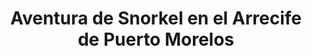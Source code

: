 ---
lang: "es"
title: "Aventura de Snorkel en el Arrecife de Puerto Morelos"
description: "¡Sumérgete en un mundo de belleza submarina con la Aventura de Snorkel en el Arrecife de Puerto Morelos! Descubre la vibrante vida marina en uno de los arrecifes de barrera más grandes del mundo, disfruta de un refrigerio en la playa y explora el encantador pueblo de Puerto Morelos. Embárcate en la Aventura de Snorkel en el Arrecife de Puerto Morelos, donde las aguas cristalinas revelan una impresionante vida marina. Explora uno de los mejores arrecifes de barrera del mundo, relájate con un refrigerio en la playa y pasea por el encantador pueblo de Puerto Morelos. Sumérgete en este paraíso acuático, donde cada momento está lleno de colores vibrantes y recuerdos inolvidables. Perfecto para los amantes de la naturaleza, esta experiencia combina relajación y aventura, ofreciendo una visión única de las maravillas submarinas de México."
recommend: "449 recomendado"
price: 70
duration: "4 horas"
image:
    src: "/assets/covers/landing-top-things/snorkel-in-puerto-morelos-reef-near-cancun.webp"
    alt: "Snorkel en el arrecife de Puerto Morelos cerca de Cancún"
url: "/tour/aventura-de-snorkel-en-el-arrecife-de-puerto-morelos/"
highlights:
-   title: "Snorkel:"
    description: "Explora el segundo arrecife de barrera más grande con 1.2 horas de snorkel. Observa tortugas, peces tropicales y mantarrayas"
-   title: "Refrigerio en la Playa:"
    description: "Disfruta de un sabroso refrigerio en un restaurante junto a la playa"
-   title: "Tiempo Libre:"
    description: "Pasea por Puerto Morelos, visita mercados tradicionales y disfruta del ambiente local"
includes: [
    "Transporte de ida y vuelta",
    "equipo de snorkel",
    "chalecos salvavidas",
    "guías especializados",
    "seguro de pasajeros",
]
notIncludes: [
    "Fotografías profesionales",
    "recuerdos",
    "propinas",
    "impuesto del arrecife ($10 USD por persona)",
]
---